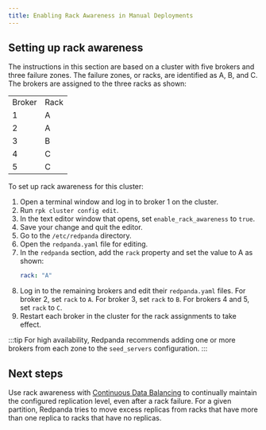 ```yaml
---
title: Enabling Rack Awareness in Manual Deployments
---
```


<head>
    <meta name="title" content="Enabling Rack Awareness in Manual Deployments | Redpanda Docs"/>
    <meta name="description" content="Enable rack awareness to place partition replicas across different failure zones."/>
</head>


<AboutRackAwareness/>

## Setting up rack awareness

The instructions in this section are based on a cluster with five brokers and three failure zones. The failure zones, or racks, are identified as A, B, and C. 
The brokers are assigned to the three racks as shown:

<table className={styles.rackAwarenessTable}>
    <tr>
        <td>Broker</td>
        <td>Rack</td>
    </tr>
    <tr>
        <td>1</td>
        <td>A</td>
    </tr>
    <tr>
        <td>2</td>
        <td>A</td>
    </tr>
    <tr>
        <td>3</td>
        <td>B</td>
    </tr>
    <tr>
        <td>4</td>
        <td>C</td>
    </tr>
    <tr>
        <td>5</td>
        <td>C</td>
    </tr>
</table>

To set up rack awareness for this cluster:
1. Open a terminal window and log in to broker 1 on the cluster.
2. Run `rpk cluster config edit`.
3. In the text editor window that opens, set `enable_rack_awareness` to `true`.
4. Save your change and quit the editor.
5. Go to the `/etc/redpanda` directory.
6. Open the `redpanda.yaml` file for editing.
7. In the `redpanda` section, add the `rack` property and set the value to A as shown:
    ```yaml
    rack: "A"
    ```
8. Log in to the remaining brokers and edit their `redpanda.yaml` files. For broker 2, set `rack` to `A`. For broker 3, set `rack` to `B`. For brokers 4 and 5, set `rack` to `C`.
9. Restart each broker in the cluster for the rack assignments to take effect.

:::tip
For high availability, Redpanda recommends adding one or more brokers from each zone to the `seed_servers` configuration.
:::

## Next steps

Use rack awareness with [Continuous Data Balancing](../../cluster-administration/continuous-data-balancing/) to continually maintain the configured replication level, even after a rack failure. For a given partition, Redpanda tries to move excess replicas from racks that have more than one replica to racks that have no replicas.
